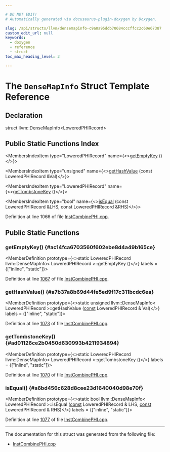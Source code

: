 ```yaml
---

# DO NOT EDIT!
# Automatically generated via docusaurus-plugin-doxygen by Doxygen.

slug: /api/structs/llvm/densemapinfo-c9a0a95ddb70684cccffcc2c60e67387
custom_edit_url: null
keywords:
  - doxygen
  - reference
  - struct
toc_max_heading_level: 3

---
```





# The `DenseMapInfo` Struct Template Reference

<DoxygenPage pluginConfig={pluginConfig}>



## Declaration

<CodeBlock>struct llvm::DenseMapInfo&lt;LoweredPHIRecord&gt;</CodeBlock>

## Public Static Functions Index

<MembersIndex>

<MembersIndexItem
  type="LoweredPHIRecord"
  name={<><a href="#ac14fca6703560f602ebe8d4a49b165ce">getEmptyKey</a> ()</>}>
</MembersIndexItem>

<MembersIndexItem
  type="unsigned"
  name={<><a href="#a7b37a8b69d44fe5ed9f17c311bcdc6ea">getHashValue</a> (const LoweredPHIRecord &amp;Val)</>}>
</MembersIndexItem>

<MembersIndexItem
  type="LoweredPHIRecord"
  name={<><a href="#ad01126ce2b0450d630993b4211934894">getTombstoneKey</a> ()</>}>
</MembersIndexItem>

<MembersIndexItem
  type="bool"
  name={<><a href="#a6bd456c628d8cee23d1640040d98e70f">isEqual</a> (const LoweredPHIRecord &amp;LHS, const LoweredPHIRecord &amp;RHS)</>}>
</MembersIndexItem>

</MembersIndex>


Definition at line 1066 of file <a href="/docs/api/files/lib/lib/transforms/lib/transforms/instcombine/instcombinephi-cpp">InstCombinePHI.cpp</a>.

<SectionDefinition>

## Public Static Functions

### getEmptyKey() {#ac14fca6703560f602ebe8d4a49b165ce}

<MemberDefinition
  prototype={<>static LoweredPHIRecord llvm::DenseMapInfo&lt; LoweredPHIRecord &gt;::getEmptyKey ()</>}
  labels = {["inline", "static"]}>

Definition at line <a href="/docs/api/files/lib/lib/transforms/lib/transforms/instcombine/instcombinephi-cpp/#l01067">1067</a> of file <a href="/docs/api/files/lib/lib/transforms/lib/transforms/instcombine/instcombinephi-cpp">InstCombinePHI.cpp</a>.
</MemberDefinition>

### getHashValue() {#a7b37a8b69d44fe5ed9f17c311bcdc6ea}

<MemberDefinition
  prototype={<>static unsigned llvm::DenseMapInfo&lt; LoweredPHIRecord &gt;::getHashValue (<a href="/docs/api/files/lib/lib/target/lib/target/aarch64/aarch64promoteconstant-cpp/#a90f8350fecae261c25be85d38b451bff">const</a> LoweredPHIRecord &amp; Val)</>}
  labels = {["inline", "static"]}>

Definition at line <a href="/docs/api/files/lib/lib/transforms/lib/transforms/instcombine/instcombinephi-cpp/#l01073">1073</a> of file <a href="/docs/api/files/lib/lib/transforms/lib/transforms/instcombine/instcombinephi-cpp">InstCombinePHI.cpp</a>.
</MemberDefinition>

### getTombstoneKey() {#ad01126ce2b0450d630993b4211934894}

<MemberDefinition
  prototype={<>static LoweredPHIRecord llvm::DenseMapInfo&lt; LoweredPHIRecord &gt;::getTombstoneKey ()</>}
  labels = {["inline", "static"]}>

Definition at line <a href="/docs/api/files/lib/lib/transforms/lib/transforms/instcombine/instcombinephi-cpp/#l01070">1070</a> of file <a href="/docs/api/files/lib/lib/transforms/lib/transforms/instcombine/instcombinephi-cpp">InstCombinePHI.cpp</a>.
</MemberDefinition>

### isEqual() {#a6bd456c628d8cee23d1640040d98e70f}

<MemberDefinition
  prototype={<>static bool llvm::DenseMapInfo&lt; LoweredPHIRecord &gt;::isEqual (<a href="/docs/api/files/lib/lib/target/lib/target/aarch64/aarch64promoteconstant-cpp/#a90f8350fecae261c25be85d38b451bff">const</a> LoweredPHIRecord &amp; LHS, <a href="/docs/api/files/lib/lib/target/lib/target/aarch64/aarch64promoteconstant-cpp/#a90f8350fecae261c25be85d38b451bff">const</a> LoweredPHIRecord &amp; RHS)</>}
  labels = {["inline", "static"]}>

Definition at line <a href="/docs/api/files/lib/lib/transforms/lib/transforms/instcombine/instcombinephi-cpp/#l01077">1077</a> of file <a href="/docs/api/files/lib/lib/transforms/lib/transforms/instcombine/instcombinephi-cpp">InstCombinePHI.cpp</a>.
</MemberDefinition>

</SectionDefinition>

<hr/>

The documentation for this struct was generated from the following file:

<ul>
<li><a href="/docs/api/files/lib/lib/transforms/lib/transforms/instcombine/instcombinephi-cpp">InstCombinePHI.cpp</a></li>
</ul>

</DoxygenPage>

